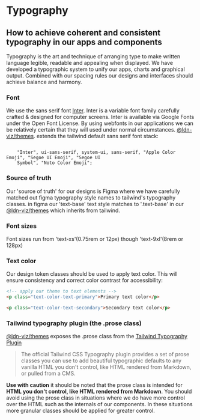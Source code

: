 
<Meta title="Ui/Typography" />

# Typography

## How to achieve coherent and consistent typography in our apps and components

Typography is the art and technique of arranging type to make written language legible, readable and appealing when displayed. We have developed a typographic system to unify our apps, charts and graphical output. Combined with our spacing rules our designs and interfaces should achieve balance and harmony.

### Font

We use the sans serif font [Inter](https://rsms.me/inter/). Inter is a variable font family carefully crafted & designed for computer screens. Inter is available via Google Fonts under the Open Font License. By using webfonts in our applications we can be relatively certain that they will used under normal circumstances.
[@ldn-viz/themes](https://www.npmjs.com/package/@ldn-viz/themes). extends the tailwind default sans serif font stack:

<code>
	"Inter", ui-sans-serif, system-ui, sans-serif, "Apple Color Emoji", "Segoe UI Emoji", "Segoe UI
	Symbol", "Noto Color Emoji";
</code>

### Source of truth

Our 'source of truth' for our designs is Figma where we have carefully matched out figma typography style names to tailwind's typography classes.
in figma our 'text-base' text style matches to '.text-base' in our [@ldn-viz/themes](https://www.npmjs.com/package/@ldn-viz/themes) which inherits from tailwind.

### Font sizes

Font sizes run from 'text-xs'(0.75rem or 12px) though 'text-9xl'(8rem or 128px)

### Text color

Our design token classes should be used to apply text color. This will ensure consistency and correct color contrast for accessibility:

```html
<!-- apply our theme to text elements -->
<p class="text-color-text-primary">Primary text color</p>

<p class="text-color-text-secondary">Secondary text color</p>
```

### Tailwind typography plugin (the .prose class)

[@ldn-viz/themes](https://www.npmjs.com/package/@ldn-viz/themes) exposes the .prose class from the [Tailwind Typography Plugin](https://github.com/tailwindlabs/tailwindcss-typography)

> The official Tailwind CSS Typography plugin provides a set of prose classes you can use to add beautiful typographic defaults to any vanilla HTML you don't control, like HTML rendered from Markdown, or pulled from a CMS.

**Use with caution** it should be noted that the prose class is intended for **HTML you don't control, like HTML rendered from Markdown**. You should avoid using the prose class in situations where we do have more control over the HTML such as the internals of our components. In these situations more granular classes should be applied for greater control.
